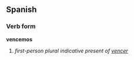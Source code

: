 ==Spanish==
===Verb form===
'''vencemos'''

# ''first-person plural indicative present of [[vencer]]''
